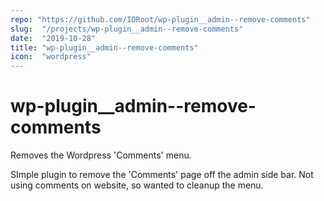 ```yaml
---
repo: "https://github.com/IORoot/wp-plugin__admin--remove-comments"
slug:  "/projects/wp-plugin__admin--remove-comments"
date:  "2019-10-28"
title: "wp-plugin__admin--remove-comments"
icon:  "wordpress"
---
```

# wp-plugin__admin--remove-comments
Removes the Wordpress 'Comments' menu.

SImple plugin to remove the 'Comments' page off the admin side bar. Not using comments on website, so wanted to cleanup the menu.
